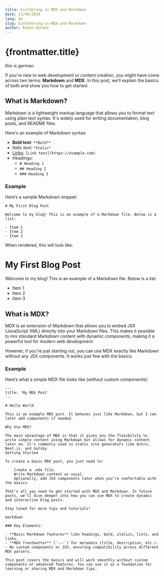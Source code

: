 ```yaml
---
title: Einführung in MDX und Markdown
date: 21/09/2024
lang: de
slug: Einfuehrung-in-MDX-und-Markdown
author: Ruben Winant
---
```


# {frontmatter.title}

this is german

If you're new to web development or content creation, you might have come across two terms: **Markdown** and **MDX**. In this post, we’ll explain the basics of both and show you how to get started.

## What is Markdown?

Markdown is a lightweight markup language that allows you to format text using plain text syntax. It's widely used for writing documentation, blog posts, and README files.

Here's an example of Markdown syntax:

- **Bold text**: `**Bold**`
- _Italic text_: `*Italic*`
- [Links](https://example.com): `[Link text](https://example.com)`
- Headings:
  - `# Heading 1`
  - `## Heading 2`
  - `### Heading 3`

### Example

Here’s a sample Markdown snippet:

```Md
# My First Blog Post

Welcome to my blog! This is an example of a Markdown file. Below is a list:

- Item 1
- Item 2
- Item 3

```

When rendered, this will look like:

# My First Blog Post

Welcome to my blog! This is an example of a Markdown file. Below is a list:

- Item 1
- Item 2
- Item 3

## What is MDX?

MDX is an extension of Markdown that allows you to embed JSX (JavaScript XML) directly into your Markdown files. This makes it possible to mix standard Markdown content with dynamic components, making it a powerful tool for modern web development.

However, if you're just starting out, you can use MDX exactly like Markdown without any JSX components. It works just fine with the basics.

### Example

Here’s what a simple MDX file looks like (without custom components):

```mdx
---
title: 'My MDX Post'
---

# Hello World

This is an example MDX post. It behaves just like Markdown, but I can later add components if needed.

Why Use MDX?

The main advantage of MDX is that it gives you the flexibility to write simple content using Markdown but allows for dynamic content later on. It's commonly used in static site generators like Astro, Next.js, and Gatsby.
Getting Started

To create a basic MDX post, you just need to:

    Create a .mdx file.
    Write Markdown content as usual.
    Optionally, add JSX components later when you’re comfortable with the basics.

That’s all you need to get started with MDX and Markdown. In future posts, we’ll dive deeper into how you can use MDX to create dynamic and interactive blog posts.

Stay tuned for more tips and tutorials!

markdown

### Key Elements:

- **Basic Markdown features** like headings, bold, italics, lists, and links.
- **MDX frontmatter** (`---`) for metadata (title, description, etc.).
- No custom components or JSX, ensuring compatibility across different MDX parsers.

This post covers the basics and will work smoothly without custom components or advanced features. You can use it as a foundation for learning or sharing MDX and Markdown tips.
```
